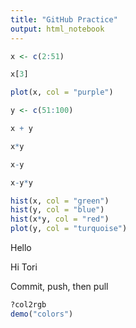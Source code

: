 ```yaml
---
title: "GitHub Practice"
output: html_notebook
---
```


```r
x <- c(2:51)

x[3]

plot(x, col = "purple")

y <- c(51:100)

x + y 

x*y

x-y

x-y*y

hist(x, col = "green")
hist(y, col = "blue")
hist(x*y, col = "red")
plot(y, col = "turquoise")

```

Hello

Hi Tori

Commit, push, then pull



```r
?col2rgb
demo("colors")
```























